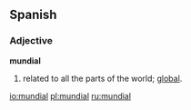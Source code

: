 ==Spanish==

===Adjective===
'''mundial'''
# related to all the parts of the world; [[global]].

[[io:mundial]]
[[pl:mundial]]
[[ru:mundial]]